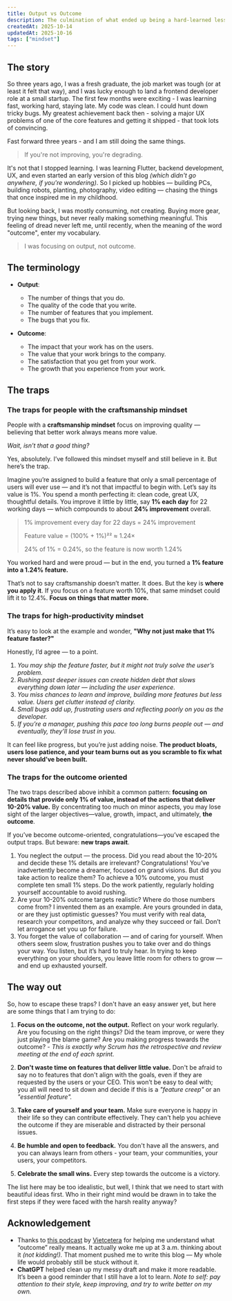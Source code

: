 ```yaml
---
title: Output vs Outcome
description: The culmination of what ended up being a hard-learned lesson after 3 years working as a software engineer.
createdAt: 2025-10-14
updatedAt: 2025-10-16
tags: ["mindset"]
---
```


## The story

So three years ago, I was a fresh graduate, the job market was tough (or at least it felt that way), and I was lucky enough to land a frontend developer role at a small startup. The first few months were exciting - I was learning fast, working hard, staying late. My code was clean. I could hunt down tricky bugs. My greatest achievement back then - solving a major UX problems of one of the core features and getting it shipped - that took lots of convincing.

Fast forward three years - and I am still doing the same things.

> If you're not improving, you're degrading.

It's not that I stopped learning. I was learning Flutter, backend development, UX, and even started an early version of this blog _(which didn't go anywhere, if you're wondering)_. So I picked up hobbies — building PCs, building robots, planting, photography, video editing — chasing the things that once inspired me in my childhood.

But looking back, I was mostly consuming, not creating. Buying more gear, trying new things, but never really making something meaningful. This feeling of dread never left me, until recently, when the meaning of the word "outcome", enter my vocabulary.

> I was focusing on output, not outcome.

## The terminology

- **Output**:
  - The number of things that you do.
  - The quality of the code that you write.
  - The number of features that you implement.
  - The bugs that you fix.

- **Outcome**:
  - The impact that your work has on the users.
  - The value that your work brings to the company.
  - The satisfaction that you get from your work.
  - The growth that you experience from your work.

## The traps

### The traps for people with the craftsmanship mindset

People with a **craftsmanship mindset** focus on improving quality — believing that better work always means more value.

*Wait, isn’t that a good thing?*

Yes, absolutely. I’ve followed this mindset myself and still believe in it. But here’s the trap.

Imagine you’re assigned to build a feature that only a small percentage of users will ever use — and it’s not that impactful to begin with. Let’s say its value is 1%. You spend a month perfecting it: clean code, great UX, thoughtful details. You improve it little by little, say **1% each day** for 22 working days — which compounds to about **24% improvement** overall.

> 1% improvement every day for 22 days = 24% improvement
>
> Feature value = (100% + 1%)²² ≈ 1.24×
>
> 24% of 1% = 0.24%, so the feature is now worth 1.24%

You worked hard and were proud — but in the end, you turned a **1% feature into a 1.24% feature.**

That’s not to say craftsmanship doesn’t matter. It does. But the key is **where you apply it**. If you focus on a feature worth 10%, that same mindset could lift it to 12.4%.
**Focus on things that matter more.**

### The traps for high-productivity mindset

It’s easy to look at the example and wonder, **"Why not just make that 1% feature faster?"**

Honestly, I’d agree — to a point.

1. *You may ship the feature faster, but it might not truly solve the user’s problem.*
2. *Rushing past deeper issues can create hidden debt that slows everything down later — including the user experience.*
3. *You miss chances to learn and improve, building more features but less value. Users get clutter instead of clarity.*
4. *Small bugs add up, frustrating users and reflecting poorly on you as the developer.*
5. *If you’re a manager, pushing this pace too long burns people out — and eventually, they’ll lose trust in you.*

It can feel like progress, but you’re just adding noise. **The product bloats, users lose patience, and your team burns out as you scramble to fix what never should’ve been built.**

### The traps for the outcome oriented

The two traps described above inhibit a common pattern: **focusing on details that provide only 1% of value, instead of the actions that deliver 10-20% value.** By concentrating too much on minor aspects, you may lose sight of the larger objectives—value, growth, impact, and ultimately, **the outcome**.

If you’ve become outcome-oriented, congratulations—you’ve escaped the output traps. But beware: **new traps await**.

1. You neglect the output — the process. Did you read about the 10-20% and decide these 1% details are irrelevant? Congratulations! You’ve inadvertently become a dreamer, focused on grand visions. But did you take action to realize them? To achieve a 10% outcome, you must complete ten small 1% steps. Do the work patiently, regularly holding yourself accountable to avoid rushing.
2. Are your 10-20% outcome targets realistic? Where do those numbers come from? I invented them as an example. Are yours grounded in data, or are they just optimistic guesses? You must verify with real data, research your competitors, and analyze why they succeed or fail. Don’t let arrogance set you up for failure.
3. You forget the value of collaboration — and of caring for yourself. When others seem slow, frustration pushes you to take over and do things your way. You listen, but it’s hard to truly hear. In trying to keep everything on your shoulders, you leave little room for others to grow — and end up exhausted yourself.

## The way out

So, how to escape these traps? I don't have an easy answer yet, but here are some things that I am trying to do:

1. **Focus on the outcome, not the output.** Reflect on your work regularly. Are you focusing on the right things? Did the team improve, or were they just playing the blame game? Are you making progress towards the outcome? - *This is exactly why Scrum has the retrospective and review meeting at the end of each sprint.*

2. **Don't waste time on features that deliver little value.** Don't be afraid to say no to features that don't align with the goals, even if they are requested by the users or your CEO. This won’t be easy to deal with; you all will need to sit down and decide if this is a *"feature creep"* or an *"essential feature".*

3. **Take care of yourself and your team.** Make sure everyone is happy in their life so they can contribute effectively. They can't help you achieve the outcome if they are miserable and distracted by their personal issues.

4. **Be humble and open to feedback.** You don't have all the answers, and you can always learn from others - your team, your communities, your users, your competitors.

5. **Celebrate the small wins.** Every step towards the outcome is a victory.

The list here may be too idealistic, but well, I think that we need to start with beautiful ideas first. Who in their right mind would be drawn in to take the first steps if they were faced with the harsh reality anyway?

## Acknowledgement

- Thanks to [this podcast](https://youtu.be/k45CLMs0x2Y?si=NfM28AK-qZ93xxwp) by [Vietcetera](https://vietcetera.com) for helping me understand what “outcome” really means. It actually woke me up at 3 a.m. thinking about it *(not kidding!).* That moment pushed me to write this blog — My whole life would probably still be stuck without it.
- **ChatGPT** helped clean up my messy draft and make it more readable. It’s been a good reminder that I still have a lot to learn. *Note to self: pay attention to their style, keep improving, and try to write better on my own.*

